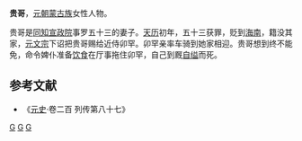 {{for|辽朝后妃贵哥|蕭贵哥}}
'''贵哥'''，[[元朝|元朝]][[蒙古族|蒙古族]]女性人物。

贵哥是[[同知|同知]][[宣政院|宣政院]]事罗五十三的妻子。[[天历_(元朝)|天历]]初年，五十三获罪，贬到[[海南|海南]]，籍没其家，[[元文宗|元文宗]]下诏把贵哥赐给近侍卯罕。卯罕亲率车骑到她家相迎。贵哥想到终不能免，命令婢仆准备[[饮食|饮食]]在厅事拖住卯罕，自己到厩[[自缢|自缢]]而死。

==参考文献==
*《[[元史|元史]]·卷二百 列传第八十七》
[[Category:元朝女性人物|G]]
[[Category:元朝蒙古人|G]]
[[Category:元朝自杀人物|G]]